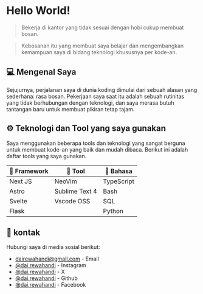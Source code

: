 # Hello World!

> Bekerja di kantor yang tidak sesuai dengan hobi cukup membuat bosan.

> Kebosanan itu yang membuat saya belajar dan mengembangkan kemampuan saya di bidang teknologi khususnya per kode-an.

## 💻 Mengenal Saya

Sejujurnya, perjalanan saya di dunia koding dimulai dari sebuah alasan yang sederhana: rasa bosan. Pekerjaan saya saat itu adalah sebuah rutinitas yang tidak berhubungan dengan teknologi, dan saya merasa butuh tantangan baru untuk membuat pikiran tetap tajam.

## ⚙️ Teknologi dan Tool yang saya gunakan

Saya menggunakan beberapa tools dan teknologi yang sangat berguna untuk membuat kode-an yang baik dan mudah dibaca. Berikut ini adalah daftar tools yang saya gunakan.

| 🧠 Framework | 🔩 Tool        | 🚩 Bahasa  |
| ------------ | -------------- | ---------- |
| Next JS      | NeoVim         | TypeScript |
| Astro        | Sublime Text 4 | Bash       |
| Svelte       | Vscode OSS     | SQL        |
| Flask        |                | Python     |

## 📱 kontak

Hubungi saya di media sosial berikut:

- [dairewahandi@gmail.com](mailto:dairewahandi@gmail.com) - Email
- [@dai.rewahandi](https://instagram.com/dai.rewahandi) - Instagram
- [@dai.rewahandi](https://x.com/dai_rewahandi) - X
- [@dai.rewahandi](https://github.com/dai-rewahandi) - Github
- [@dai.rewahandi](https://facebook.com/dai.rewahandi) - Facebook

